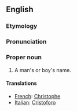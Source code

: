 ==English==

===Etymology===

===Pronunciation===

===Proper noun===
#A man's or boy's name.

====Translations====
*[[French]]: [[Christophe]]
*[[Italian]]: [[Cristoforo]]